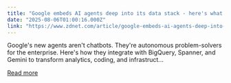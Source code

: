 ```yaml
---
title: "Google embeds AI agents deep into its data stack - here's what they can do for you"
date: "2025-08-06T01:00:16.000Z"
link: "https://www.zdnet.com/article/google-embeds-ai-agents-deep-into-its-data-stack-heres-what-they-can-do-for-you/"
---
```


Google's new agents aren't chatbots. They're autonomous problem-solvers for the enterprise. Here's how they integrate with BigQuery, Spanner, and Gemini to transform analytics, coding, and infrastruct...

[Read more](https://www.zdnet.com/article/google-embeds-ai-agents-deep-into-its-data-stack-heres-what-they-can-do-for-you/)
